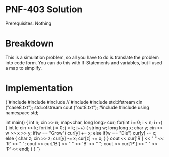 


<Sidebar moduleName={moduleName} /> 

# PNF-403 Solution

Prerequisites: Nothing

# Breakdown

This is a simulation problem, so all you have to do is translate the problem into code form. You can do this 
with If-Statements and variables, but I used a map to simplify. 

# Implementation

<div style={{ transform: 'translateX(150px)' }}>
  <SyntaxHighlighter language="cpp" style={okaidia}>
{`#include <cmath>
#include <cstdio>
#include <vector>
// #include <iostream> 
#include <fstream>
std::ifstream cin ("case8.txt");
std::ofstream cout ("out8.txt");
#include <algorithm>
#include <map>
using namespace std;


int main() {
    int n; 
    cin >> n; 
    map<char, long long> cur; 
    for(int i = 0; i < n; i++) {
        int k; 
        cin >> k; 
        for(int j = 0; j < k; j++) {
            string w; long long x; char y; 
            cin >> w >> x >> y; 
            if(w == "Grow") cur[y] += x; 
            else if(w == "Die") cur[y] -= x; 
            else {
                char z; 
                cin >> z; 
                cur[y] -= x; 
                cur[z] += x; 
            }
        }
        cout << cur['R'] << " " << 'R' << " ";
        cout << cur['B'] << " " << 'B' << " ";
        cout << cur['P'] << " " << 'P' << endl; 
    }
}
`}
  </SyntaxHighlighter>
</div>



